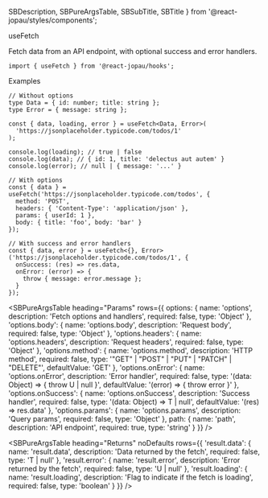  SBDescription,
  SBPureArgsTable,
  SBSubTitle,
  SBTitle
} from '@react-jopau/styles/components';

<SBTitle>useFetch</SBTitle>

<SBDescription>
  Fetch data from an API endpoint, with optional success and error handlers.
</SBDescription>

```tsx dark
import { useFetch } from '@react-jopau/hooks';
```

<SBSubTitle>Examples</SBSubTitle>

```tsx dark
// Without options
type Data = { id: number; title: string };
type Error = { message: string };

const { data, loading, error } = useFetch<Data, Error>(
  'https://jsonplaceholder.typicode.com/todos/1'
);

console.log(loading); // true | false
console.log(data); // { id: 1, title: 'delectus aut autem' }
console.log(error); // null | { message: '...' }
```

```tsx dark
// With options
const { data } = useFetch('https://jsonplaceholder.typicode.com/todos', {
  method: 'POST',
  headers: { 'Content-Type': 'application/json' },
  params: { userId: 1 },
  body: { title: 'foo', body: 'bar' }
});
```

```tsx dark
// With success and error handlers
const { data, error } = useFetch<{}, Error>('https://jsonplaceholder.typicode.com/todos/1', {
  onSuccess: (res) => res.data,
  onError: (error) => {
    throw { message: error.message };
  }
});
```

<SBPureArgsTable
  heading="Params"
  rows={{
    options: {
      name: 'options',
      description: 'Fetch options and handlers',
      required: false,
      type: 'Object'
    },
    'options.body': {
      name: 'options.body',
      description: 'Request body',
      required: false,
      type: 'Object'
    },
    'options.headers': {
      name: 'options.headers',
      description: 'Request headers',
      required: false,
      type: 'Object'
    },
    'options.method': {
      name: 'options.method',
      description: 'HTTP method',
      required: false,
      type: '"GET" | "POST" | "PUT" | "PATCH" | "DELETE"',
      defaultValue: 'GET'
    },
    'options.onError': {
      name: 'options.onError',
      description: 'Error handler',
      required: false,
      type: '(data: Object) => { throw U | null }',
      defaultValue: '(error) => { throw error }'
    },
    'options.onSuccess': {
      name: 'options.onSuccess',
      description: 'Success handler',
      required: false,
      type: '(data: Object) => T | null',
      defaultValue: '(res) => res.data'
    },
    'options.params': {
      name: 'options.params',
      description: 'Query params',
      required: false,
      type: 'Object'
    },
    path: { name: 'path', description: 'API endpoint', required: true, type: 'string' }
  }}
/>

<SBPureArgsTable
  heading="Returns"
  noDefaults
  rows={{
    'result.data': {
      name: 'result.data',
      description: 'Data returned by the fetch',
      required: false,
      type: 'T | null'
    },
    'result.error': {
      name: 'result.error',
      description: 'Error returned by the fetch',
      required: false,
      type: 'U | null'
    },
    'result.loading': {
      name: 'result.loading',
      description: 'Flag to indicate if the fetch is loading',
      required: false,
      type: 'boolean'
    }
  }}
/>
